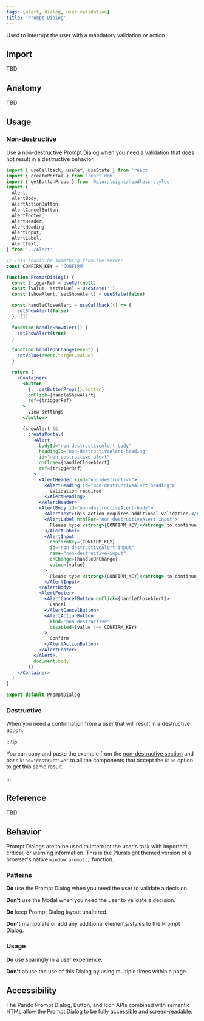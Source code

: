 ```yaml
---
tags: [alert, dialog, user validation]
title: 'Prompt Dialog'
---
```



<p className="size-xxl">
  Used to interrupt the user with a mandatory validation or action.
</p>

<DocsLinkBar
  github="https://github.com/pluralsight/pando/tree/main/packages/headless-styles/src/components/Alert"
  figma="https://www.figma.com/file/ZmH4XsZS5WnKeo28ylM5x1/Pando-UI-kit-(Web)?node-id=1214%3A50560&t=YLA3FBYLefNvfeuf-0"
/>

## Import

TBD

## Anatomy

TBD

## Usage

### Non-destructive

Use a non-destructive Prompt Dialog when you need a validation that does not result in a destructive behavior.

<PromptDialog />

```jsx showLineNumbers title="Prompt Dialog Component."
import { useCallback, useRef, useState } from 'react'
import { createPortal } from 'react-dom'
import { getButtonProps } from '@pluralsight/headless-styles'
import {
  Alert,
  AlertBody,
  AlertActionButton,
  AlertCancelButton,
  AlertFooter,
  AlertHeader,
  AlertHeading,
  AlertInput,
  AlertLabel,
  AlertText,
} from '../Alert'

// This should be something from the server
const CONFIRM_KEY = 'CONFIRM'

function PromptDialog() {
  const triggerRef = useRef(null)
  const [value, setValue] = useState('')
  const [showAlert, setShowAlert] = useState(false)

  const handleCloseAlert = useCallback(() => {
    setShowAlert(false)
  }, [])

  function handleShowAlert() {
    setShowAlert(true)
  }

  function handleOnChange(event) {
    setValue(event.target.value)
  }

  return (
    <Container>
      <button
        {...getButtonProps().button}
        onClick={handleShowAlert}
        ref={triggerRef}
      >
        View settings
      </button>

      {showAlert &&
        createPortal(
          <Alert
            bodyId="non-destructiveAlert-body"
            headingId="non-destructiveAlert-heading"
            id="non-destructive-alert"
            onClose={handleCloseAlert}
            ref={triggerRef}
          >
            <AlertHeader kind="non-destructive">
              <AlertHeading id="non-destructiveAlert-heading">
                Validation required.
              </AlertHeading>
            </AlertHeader>
            <AlertBody id="non-destructiveAlert-body">
              <AlertText>This action requires additional validation.</AlertText>
              <AlertLabel htmlFor="non-destructiveAlert-input">
                Please type <strong>{CONFIRM_KEY}</strong> to continue.
              </AlertLabel>
              <AlertInput
                confirmKey={CONFIRM_KEY}
                id="non-destructiveAlert-input"
                name="non-destructive-input"
                onChange={handleOnChange}
                value={value}
              >
                Please type <strong>{CONFIRM_KEY}</strong> to continue.
              </AlertInput>
            </AlertBody>
            <AlertFooter>
              <AlertCancelButton onClick={handleCloseAlert}>
                Cancel
              </AlertCancelButton>
              <AlertActionButton
                kind="non-destructive"
                disabled={value !== CONFIRM_KEY}
              >
                Confirm
              </AlertActionButton>
            </AlertFooter>
          </Alert>,
          document.body
        )}
    </Container>
  )
}

export default PromptDialog
```

### Destructive

When you need a confirmation from a user that will result in a destructive action.

<DestructivePromptDialog />

:::tip

You can copy and paste the example from the [non-destructive section](#non-destructive) and pass `kind="destructive"` to all the components that accept the `kind` option to get this same result.

:::

## Reference

TBD

## Behavior

Prompt Dialogs are to be used to interrupt the user's task with important, critical, or warning information. This is the Pluralsight themed version of a browser's native `window.prompt()` function.

### Patterns

**Do** use the Prompt Dialog when you need the user to validate a decision.

**Don't** use the Modal when you need the user to validate a decision.

**Do** keep Prompt Dialog layout unaltered.

**Don't** manipulate or add any additional elements/styles to the Prompt Dialog.

### Usage

**Do** use sparingly in a user experience.

**Don't** abuse the use of this Dialog by using multiple times within a page.

## Accessibility

The Pando Prompt Dialog, Button, and Icon APIs combined with semantic HTML allow the Prompt Dialog to be fully accessible and screen-readable.
